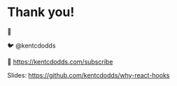 # Thank you!

👋

🐦 @kentcdodds

💌 https://kentcdodds.com/subscribe

Slides: https://github.com/kentcdodds/why-react-hooks
